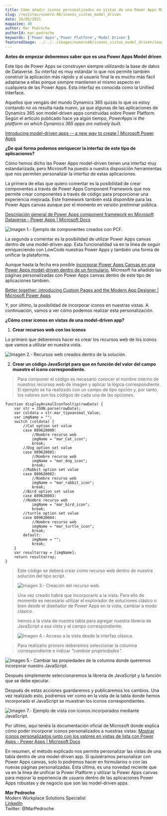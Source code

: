 ```yaml
---
title: Cómo añadir iconos personalizados en vistas de una Power Apps Model Driven
slug: /revistas/numero-48/iconos_vistas_model_driven
date: 20/05/2021
magazine: 48
author: Mar Pedroche
authorId: mar-pedroche
keywords: ['Power Apps','Power Platform','Model Driven']
featuredImage: ../../../images/numero48/iconos_vistas_model_driven/image1.png
---
```



**Antes de empezar deberemos saber que es una Power Apps Model driven**

Este tipo de Power Apps se construyen siempre utilizando la base de
datos de Dataverse. Su interfaz es muy estándar lo que nos permite
también construir la aplicación más rápido y al usuario final le es
mucho más fácil adaptarse a ellas porque siempre mantienen el mismo
aspecto en cualquiera de las Power Apps. Esta interfaz es conocida como
la Unified Interface.

Aquellos que vengáis del mundo Dynamics 365 quizás lo que os estoy
contando no os resulta nada nuevo, ya que algunas de las aplicaciones de
Dynamics 365 son model-driven apps construidas sobre Power Platform.
Según el artículo publicado hace ya algún tiempo, *PowerApps is the
platform on which Dynamics 365 apps are natively built.*

[Introducing model-driven apps -- a new way to create | Microsoft Power
Apps](https://powerapps.microsoft.com/es-es/blog/introducing-model-driven-apps/)

**¿De qué forma podemos enriquecer la interfaz de este tipo de
aplicaciones?**

Cómo hemos dicho las Power Apps model-driven tienen una interfaz muy
estandarizada, pero Microsoft ha puesto a nuestra disposición
herramientas que nos permiten personalizar la interfaz de estas
aplicaciones.

La primera de ellas que quiero comentar es la posibilidad de crear
componentes a través de Power Apps Component Framework que nos permite
crear componentes a través de código para proporcionar una experiencia
mejorada. Este framework también está disponible para las Power Apps
canvas aunque por el momento en versión preliminar pública.

[Descripción general de Power Apps component framework en Microsoft
Dataverse - Power Apps | Microsoft
Docs](https://docs.microsoft.com/es-es/powerapps/developer/component-framework/overview)

![Imagen 1.- Ejemplo de componentes creados con PCF.](../../../images/numero48/iconos_vistas_model_driven/image1.png)


La segunda a comentar es la posibilidad de utilizar Power Apps canvas
dentro de una model-driven app. Esta funcionalidad va en la línea de
seguir enriqueciendo con LowCode nuestras Power Apps y también una forma
de unificar la plataforma.

Aunque hasta la fecha era posible [incorporar Power Apps Canvas en una
Power Apps model-driven dentro de un
formulario,](https://docs.microsoft.com/es-es/powerapps/maker/model-driven-apps/embed-canvas-app-in-form)
Microsoft ha añadido las páginas personalizadas con Power Apps canvas
dentro de este tipo de aplicaciones también.

[Better together: introducing Custom Pages and the Modern App Designer | Microsoft Power
Apps](https://powerapps.microsoft.com/es-es/blog/better-together-introducing-custom-pages-and-the-modern-app-designer/)

Y, por último, la posibilidad de incorporar iconos en nuestras vistas. A
continuación, vamos a ver cómo podemos realizar esta personalización.

**¿Cómo crear iconos en vistas de una model-driven app?**

1.  **Crear recursos web con los iconos**

Lo primero que deberemos hacer es crear los recursos web de los iconos
que vamos a utilizar en nuestra vista.

![Imagen 2.- Recursos web creados dentro de la solución.](../../../images/numero48/iconos_vistas_model_driven/image2.png)


2.  **Crear un código JavaScript para que en función del valor del campo
    muestre el icono correspondiente.**

> Para componer el código es necesario conocer el nombre interno de
> nuestros recursos web de imagen y aplicar la lógica correspondiente.
> El ejemplo se ha realizado con un campo de tipo opción y, por tanto,
> los valores son los códigos de cada una de las opciones.

```
function displayAnimalIconTooltip(rowData) {      
    var str = JSON.parse(rowData);  
    var coldata = str.mar_tipoanimal_Value;  
    var imgName = "";   
    switch (coldata) { 
        //Cat option set value
        case 809620000:
            //Nombre recurso web 
            imgName = "mar_Cat_icon";  
            break;
        //Dog option set value  
        case 809620001:
            //Nombre recurso web   
            imgName = "mar_dog_icon";  
            break;
        //Rabbit option set value   
        case 809620002:
            //Nombre recurso web   
            imgName = "mar_rabbit_icon";  
            break;
        //Bird option set value  
        case 809620003:
        //Nombre recurso web   
            imgName = "mar_bird_icon";  
            break;
        //turtle option set value  
        case 809620004:
            //Nombre recurso web   
            imgName = "mar_turtle_icon";  
            break;        
        default:  
            imgName = "";
            break;  
    }  
    var resultarray = [imgName];  
    return resultarray;  
}
```

> Este código se deberá crear como recurso web dentro de nuestra
> solución del tipo script.
>
> ![Imagen 3.- Creación del recurso web.](../../../images/numero48/iconos_vistas_model_driven/image3.png)


> Una vez creado habrá que incorporarlo a la vista. Para ello de momento
> es necesario utilizar el explorador de soluciones clásico o bien desde
> el diseñador de Power Apps en la vista, cambiar a modo clásico.
>
> Iremos a la vista de nuestra tabla para agregar nuestra librería de
> JavaScript a esa vista y al campo correspondiente.
>
> ![Imagen 4.- Acceso a la vista desde la interfaz clásica.](../../../images/numero48/iconos_vistas_model_driven/image4.png)


> Para realizarlo primero deberemos seleccionar la columna
> correspondiente e indicar *"cambiar propriedades".*

![Imagen 5.- Cambiar las propiedades de la columna donde queremos incorporar nuestro JavaScript.](../../../images/numero48/iconos_vistas_model_driven/image5.png)

Después simplemente seleccionaremos la librería de JavaScript y la
función que se debe ejecutar.


Después de estas acciones guardaremos y publicaremos los cambios. Una
vez realizado esto, podremos ver como en la vista de la tabla donde
hemos incorporado el JavaScript se muestran los iconos correspondientes.

![Imagen 7.- Ejemplo de vista con iconos incorporados mediante JavaScript.](../../../images/numero48/iconos_vistas_model_driven/image6.png)


Por último, aquí tenéis la documentación oficial de Microsoft donde
explica cómo poder incorporar iconos personalizados a nuestras vistas:
[Mostrar iconos personalizados junto con los valores en vistas de lista
con Power Apps - Power Apps | Microsoft Docs](https://docs.microsoft.com/es-es/powerapps/maker/data-platform/display-custom-icons-instead)

En resumen, el método explicado nos permite personalizar las vistas de
una tabla dentro de una model-driven app. Si quisiéramos personalizar
con Power Apps canvas, solo lo podremos hacer en formularios o con las
nuevas páginas personalizadas. Esta última, es una novedad reciente que
va en la línea de unificar la Power Platform y utilizar la Power Apps
canvas para mejorar la experiencia de usuario dentro de las aplicaciones
Power Apps robustas y de negocio que son las model-driven apps.

**Mar Pedroche** <br />
Modern Workplace Solutions Specialist <br />
[LinkedIn](https://www.linkedin.com/in/mar%C3%ADa-del-mar-pedroche-ad%C3%A1n-2a9849119/) <br />
Twitter: @MarPedroche <br />